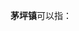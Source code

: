 '''茅坪镇'''可以指：
{{PRC admin/disambig|42/05/27/101/000|43/05/29/101/000|52/03/28/107/000|52/26/28/101/000|61/07/23/115/000|61/09/29/104/000|61/10/25/105/000}}
{{disambig|cat=三字中国镇名消歧义}}